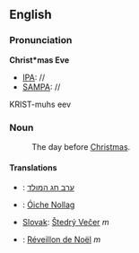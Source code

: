 ==English==

===Pronunciation===
'''Christ*mas Eve'''
*[[IPA]]: //
*[[SAMPA]]: //
KRIST-muhs eev

===Noun===
'''{{PAGENAME}}'''
: The day before [[Christmas]].

====Translations====
*{{He}}: [[ערב חג המולד]]
*{{ga}}: [[Óiche Nollag]]
*[[Slovak]]: [[Štedrý Večer]] ''m''
*{{fr}}: [[Réveillon de Noël]] ''m''
